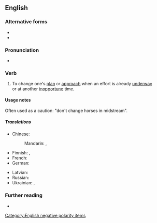 ==English==

===Alternative forms===
* {{alter|en|swap horses in midstream}}
* {{alter|en|change horses in mid-stream}}

===Pronunciation===
* {{audio|en|en-au-change horses in midstream.ogg|Audio (AU)}}

===Verb===
{{en-verb|*|head=[[change]] [[horse]]s [[in midstream]]}}

# {{lb|en|idiomatic}} To change one's [[plan]] or [[approach]] when an effort is already [[underway]] or at another [[inopportune]] time.

====Usage notes====
Often used as a caution: "don't change horses in midstream".

=====Translations=====
{{trans-top|to change one's plan when an effort is already underway}}
* Chinese:
*: Mandarin: {{t+|cmn|半途而廢}}, {{t+|cmn|半途而废|tr=bàntúérfèi}}
* Finnish: {{t|fi|[[muuttaa mielensä|muuttaa mieltään]] [[kesken kaiken]]}}, {{t|fi|[[muuttaa]] [[suunnitelma|suunnitelmia]] [[kesken kaiken]]}}
* French: {{t+|fr|changer de cheval au milieu du gué}}
* German: {{t-needed|de}}
{{trans-mid}}
* Latvian: {{t|lv|mainīt zirgus upes vidū}}
* Russian: {{t|ru|меня́ть коне́й на перепра́ве}}
* Ukrainian: {{t|uk|хто ко́ні міня́є - тому́ хому́т гуля́є}}, {{t|uk|міня́ти коне́й на перепра́ві}}
{{trans-bottom}}

===Further reading===
* {{R:Phrase Finder|url=meanings/115400}}

[[Category:English negative polarity items]]